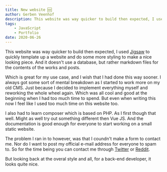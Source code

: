 ```yaml
---
title: New website 🆕
author: Gerben Veenhof
description: This website was way quicker to build then expected, I used Jigsaw to quickly template up a website and do some more styling to make a nice looking piece.
tags: 
    - JavaScript
    - Portfolio
date: 2020-06-26
---
```

This website was way quicker to build then expected, I used [Jigsaw](https://jigsaw.tighten.co/) to quickly template up a website and do some more styling to make a nice looking piece. And it doesn't use a database, but rather markdown files for the contents of the works and posts.

Which is great for my use case, and I wish that I had done this way sooner. I always got some sort of mental breakdown as I started to work more on my old CMS. Just because I decided to implement everything myself and reworking the whole wheel again. Which was all cool and good at the beginning when I had too much time to spend. But even when writing this now I feel like I used too much time on this website too.

I also had to learn composer which is based on PHP. As I first though that well. Might as well try out something different then Vue JS. And the documentation is good enough for everyone to start working on a small static website.

The problem I ran in to however, was that I coundn't make a form to contact me. Nor do I want to post my official e-mail address for everyone to spam to.
So for the time being you can contact me through [Twitter](https://twitter.com/gerbenveenhof) or [Reddit](https://reddit.com/user/nlxdodge).

But looking back at the overal style and all, for a back-end developer, it looks quite nice.
